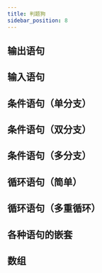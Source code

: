 ```yaml
---
title: 判题狗
sidebar_position: 8
---
```


## 输出语句

## 输入语句

## 条件语句（单分支）

## 条件语句（双分支）

## 条件语句（多分支）

## 循环语句（简单）

## 循环语句（多重循环）

## 各种语句的嵌套

## 数组
